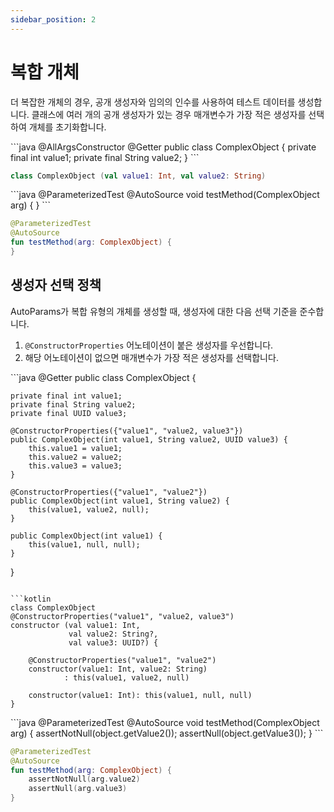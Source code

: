 ```yaml
---
sidebar_position: 2
---
```



# 복합 개체

더 복잡한 개체의 경우, 공개 생성자와 임의의 인수를 사용하여 테스트 데이터를 생성합니다. 클래스에 여러 개의 공개 생성자가 있는 경우 매개변수가 가장 적은 생성자를 선택하여 개체를 초기화합니다.

<JavaKotlinCodeBlock>
```java
@AllArgsConstructor
@Getter
public class ComplexObject {
    private final int value1;
    private final String value2;
}
```

```kotlin
class ComplexObject (val value1: Int, val value2: String)
```
</JavaKotlinCodeBlock>

<JavaKotlinCodeBlock>
```java
@ParameterizedTest
@AutoSource
void testMethod(ComplexObject arg) {
}
```

```kotlin
@ParameterizedTest
@AutoSource
fun testMethod(arg: ComplexObject) {
}
```
</JavaKotlinCodeBlock>

## 생성자 선택 정책

AutoParams가 복합 유형의 개체를 생성할 때, 생성자에 대한 다음 선택 기준을 준수합니다.

1. `@ConstructorProperties` 어노테이션이 붙은 생성자를 우선합니다.
1. 해당 어노테이션이 없으면 매개변수가 가장 적은 생성자를 선택합니다.

<JavaKotlinCodeBlock>
```java
@Getter
public class ComplexObject {

    private final int value1;
    private final String value2;
    private final UUID value3;

    @ConstructorProperties({"value1", "value2, value3"})
    public ComplexObject(int value1, String value2, UUID value3) {
        this.value1 = value1;
        this.value2 = value2;
        this.value3 = value3;
    }

    @ConstructorProperties({"value1", "value2"})
    public ComplexObject(int value1, String value2) {
        this(value1, value2, null);
    }

    public ComplexObject(int value1) {
        this(value1, null, null);
    }
}
```

```kotlin
class ComplexObject
@ConstructorProperties("value1", "value2, value3")
constructor (val value1: Int,
             val value2: String?,
             val value3: UUID?) {

    @ConstructorProperties("value1", "value2")
    constructor(value1: Int, value2: String)
            : this(value1, value2, null)

    constructor(value1: Int): this(value1, null, null)
}
```
</JavaKotlinCodeBlock>

<JavaKotlinCodeBlock>
```java
@ParameterizedTest
@AutoSource
void testMethod(ComplexObject arg) {
    assertNotNull(object.getValue2());
    assertNull(object.getValue3());
}
```

```kotlin
@ParameterizedTest
@AutoSource
fun testMethod(arg: ComplexObject) {
    assertNotNull(arg.value2)
    assertNull(arg.value3)
}
```
</JavaKotlinCodeBlock>

